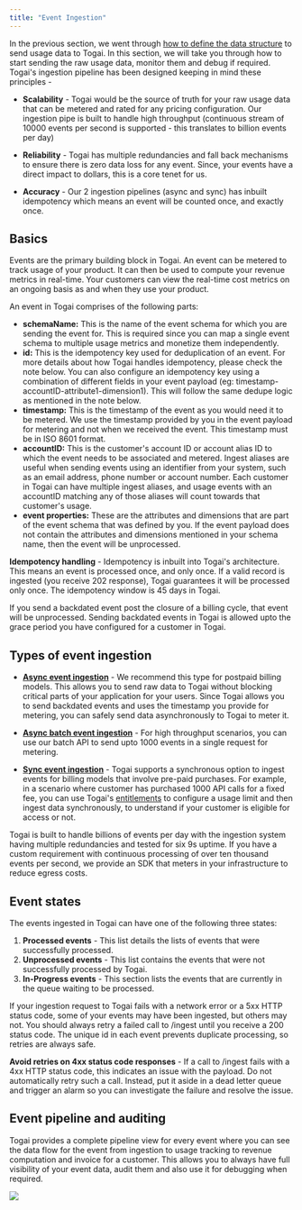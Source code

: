 ```yaml
---
title: "Event Ingestion"
---
```


In the previous section, we went through [how to define the data structure](/docs/event-schemas) to send usage data to Togai. In this section, we will take you through how to start sending the raw usage data, monitor them and debug if required. Togai's ingestion pipeline has been designed keeping in mind these principles - 

* **Scalability** - Togai would be the source of truth for your raw usage data that can be metered and rated for any pricing configuration. Our ingestion pipe is built to handle high throughput (continuous stream of 10000 events per second is supported - this translates to billion events per day)

* **Reliability** - Togai has multiple redundancies and fall back mechanisms to ensure there is zero data loss for any event. Since, your events have a direct impact to dollars, this is a core tenet for us.

* **Accuracy** - Our 2 ingestion pipelines (async and sync) has inbuilt idempotency which means an event will be counted once, and exactly once.

## Basics 

Events are the primary building block in Togai. An event can be metered to track usage of your product. It can then be used to compute your revenue metrics in real-time. Your customers can view the real-time cost metrics on an ongoing basis as and when they use your product.

An event in Togai comprises of the following parts:

* **schemaName:** This is the name of the event schema for which you are sending the event for. This is required since you can map a single event schema to multiple usage metrics and monetize them independently.
* **id:** This is the idempotency key used for deduplication of an event. For more details about how Togai handles idempotency, please check the note below. You can also configure an idempotency key using a combination of different fields in your event payload (eg: timestamp-accountID-attribute1-dimension1). This will follow the same dedupe logic as mentioned in the note below.
* **timestamp:** This is the timestamp of the event as you would need it to be metered. We use the timestamp provided by you in the event payload for metering and not when we received the event. This timestamp must be in ISO 8601 format.
* **accountID:** This is the customer's account ID or account alias ID to which the event needs to be associated and metered. Ingest aliases are useful when sending events using an identifier from your system, such as an email address, phone number or account number. Each customer in Togai can have multiple ingest aliases, and usage events with an accountID matching any of those aliases will count towards that customer's usage.
* **event properties:** These are the attributes and dimensions that are part of the event schema that was defined by you. If the event payload does not contain the attributes and dimensions mentioned in your schema name, then the event will be unprocessed.

<Tip>**Idempotency handling** -  Idempotency is inbuilt into Togai's architecture. This means an event is processed once, and only once. If a valid record is ingested (you receive 202 response), Togai guarantees it will be processed only once. The idempotency window is 45 days in Togai.</Tip>

<Warning>If you send a backdated event post the closure of a billing cycle, that event will be unprocessed. Sending backdated events in Togai is allowed upto the grace period you have configured for a customer in Togai.</Warning>

## Types of event ingestion

* **[Async event ingestion](/api-reference/event-ingestion/ingest-events-to-togai)** - We recommend this type for postpaid billing models. This allows you to send raw data to Togai without blocking critical parts of your application for your users. Since Togai allows you to send backdated events and uses the timestamp you provide for metering, you can safely send data asynchronously to Togai to meter it.

* **[Async batch event ingestion](/api-reference/event-ingestion/ingest-events-to-togai-in-batch)** - For high throughput scenarios, you can use our batch API to send upto 1000 events in a single request for metering.

* **[Sync event ingestion](/api-reference/entitlements/ingest-event-if-a-user-is-entitled-to-a-feature)** - Togai supports a synchronous option to ingest events for billing models that involve pre-paid purchases. For example, in a scenario where customer has purchased 1000 API calls for a fixed fee, you can use Togai's [entitlements](docs/entitlements) to configure a usage limit and then ingest data synchronously, to understand if your customer is eligible for access or not.

<Check>Togai is built to handle billions of events per day with the ingestion system having multiple redundancies and tested for six 9s uptime. If you have a custom requirement with continuous processing of over ten thousand events per second, we provide an SDK that meters in your infrastructure to reduce egress costs.</Check>


## Event states

The events ingested in Togai can have one of the following three states:  
1. **Processed events** - This list details the lists of events that were successfully processed. 
2. **Unprocessed events** - This list contains the events that were not successfully processed by Togai.
3. **In-Progress events** - This section lists the events that are currently in the queue waiting to be processed.

If your ingestion request to Togai fails with a network error or a 5xx HTTP status code, some of your events may have been ingested, but others may not. You should always retry a failed call to /ingest until you receive a 200 status code. The unique id in each event prevents duplicate processing, so retries are always safe.

<Warning>**Avoid retries on 4xx status code responses** - If a call to /ingest fails with a 4xx HTTP status code, this indicates an issue with the payload. Do not automatically retry such a call. Instead, put it aside in a dead letter queue and trigger an alarm so you can investigate the failure and resolve the issue. </Warning>

## Event pipeline and auditing

Togai provides a complete pipeline view for every event where you can see the data flow for the event from ingestion to usage tracking to revenue computation and invoice for a customer. This allows you to always have full visibility of your event data, audit them and also use it for debugging when required.

<Frame caption="Event pipeline">
  <img src="/docs/images/event-pipeline.png" />
</Frame>
